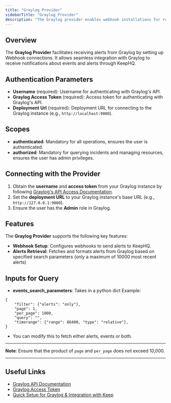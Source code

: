 ```yaml
---
title: "Graylog Provider"
sidebarTitle: "Graylog Provider"
description: "The Graylog provider enables webhook installations for receiving alerts in KeepHQ"
---
```


## Overview

The **Graylog Provider** facilitates receiving alerts from Graylog by setting up Webhook connections. It allows seamless integration with Graylog to receive notifications about events and alerts through KeepHQ.

## Authentication Parameters

- **Username** (required): Username for authenticating with Graylog's API.
- **Graylog Access Token** (required): Access token for authenticating with Graylog's API.
- **Deployment Url** (required): Deployment URL for connecting to the Graylog instance (e.g., `http://localhost:9000`).

## Scopes

- **authenticated**: Mandatory for all operations, ensures the user is authenticated.
- **authorized**: Mandatory for querying incidents and managing resources, ensures the user has admin privileges.

## Connecting with the Provider

1. Obtain the **username** and **access token** from your Graylog instance by following [Graylog's API Access Documentation](https://go2docs.graylog.org/current/setting_up_graylog/rest_api_access_tokens.htm?tocpath=Set%20up%20Graylog%7CGet%20Started%20with%20Graylog%7CREST%C2%A0API%7C_____3#CreateanAccessToken).
2. Set the **deployment URL** to your Graylog instance's base URL (e.g., `http://127.0.0.1:9000`).
3. Ensure the user has the **Admin** role in Graylog.

## Features

The **Graylog Provider** supports the following key features:

- **Webhook Setup**: Configures webhooks to send alerts to KeepHQ.
- **Alerts Retrieval**: Fetches and formats alerts from Graylog based on specified search parameters (only a maximum of 10000 most recent alerts)

## Inputs for Query
- **events_search_parameters**: Takes in a python dict
Example:
```
{
    "filter": {"alerts": "only"},
    "page": 1,
    "per_page": 1000,
    "query": "",
    "timerange": {"range": 86400, "type": "relative"},
}
```
- You can modify this to fetch either alerts, events or both.

---

**Note**: Ensure that the product of `page` and `per_page` does not exceed 10,000.

---

## Useful Links

- [Graylog API Documentation](https://go2docs.graylog.org/current/what_is_graylog/what_is_graylog.htm?tocpath=What%20Is%20Graylog%253F%7C_____0)
- [Graylog Access Token](https://go2docs.graylog.org/current/setting_up_graylog/rest_api_access_tokens.htm?tocpath=Set%20up%20Graylog%7CGet%20Started%20with%20Graylog%7CREST%C2%A0API%7C_____3#CreateanAccessToken)
- [Quick Setup for Graylog & Integration with Keep](https://github.com/keephq/keep/keep/providers/graylog_provider/README.md)
